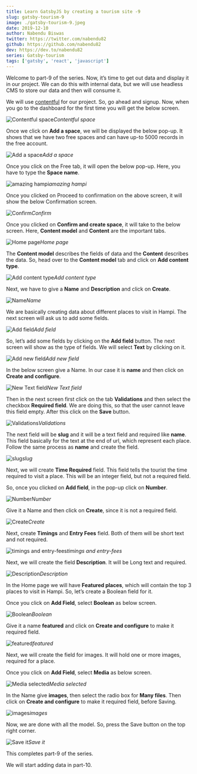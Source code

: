 ```yaml
---
title: Learn GatsbyJS by creating a tourism site -9
slug: gatsby-tourism-9
image: ./gatsby-tourism-9.jpeg
date: 2019-12-10
author: Nabendu Biswas
twitter: https://twitter.com/nabendu82
github: https://github.com/nabendu82
dev: https://dev.to/nabendu82
series: Gatsby-tourism
tags: ['gatsby', 'react', 'javascript']
---
```


Welcome to part-9 of the series. Now, it’s time to get out data and display it in our project. We can do this with internal data, but we will use headless CMS to store our data and then will consume it.

We will use [contentful](https://www.contentful.com/) for our project. So, go ahead and signup. Now, when you go to the dashboard for the first time you will get the below screen.

![Contentful space](https://ik.imagekit.io/thewebdev/GatsbyTourism/9/1_xlLobpLow.png)*Contentful space*

Once we click on **Add a space**, we will be displayed the below pop-up. It shows that we have two free spaces and can have up-to 5000 records in the free account.

![Add a space](https://ik.imagekit.io/thewebdev/GatsbyTourism/9/2_5cZQ7Fzptg.png)*Add a space*

Once you click on the Free tab, it will open the below pop-up. Here, you have to type the **Space name**.

![amazing hampi](https://ik.imagekit.io/thewebdev/GatsbyTourism/9/3_kaYsc3cDLm.png)*amazing hampi*

Once you clicked on Proceed to confirmation on the above screen, it will show the below Confirmation screen.

![Confirm](https://ik.imagekit.io/thewebdev/GatsbyTourism/9/4_YTAAfiEO7.png)*Confirm*

Once you clicked on **Confirm and create space**, it will take to the below screen. Here, **Content model** and **Content** are the important tabs.

![Home page](https://ik.imagekit.io/thewebdev/GatsbyTourism/9/5_2Wyy8F8m21.png)*Home page*

The **Content model** describes the fields of data and the **Content** describes the data. So, head over to the **Content model** tab and click on **Add content type**.

![Add content type](https://ik.imagekit.io/thewebdev/GatsbyTourism/9/6_CAlWr71JJ.png)*Add content type*

Next, we have to give a **Name** and **Description** and click on **Create**.

![Name](https://ik.imagekit.io/thewebdev/GatsbyTourism/9/7_yBB_fYoIpU.png)*Name*

We are basically creating data about different places to visit in Hampi. The next screen will ask us to add some fields.

![Add field](https://ik.imagekit.io/thewebdev/GatsbyTourism/9/8_XHCBMKD3fX.png)*Add field*

So, let’s add some fields by clicking on the **Add field** button. The next screen will show as the type of fields. We will select **Text** by clicking on it.

![Add new field](https://ik.imagekit.io/thewebdev/GatsbyTourism/9/9_HwEj6R2-IM.png)*Add new field*

In the below screen give a Name. In our case it is **name** and then click on **Create and configure**.

![New Text field](https://ik.imagekit.io/thewebdev/GatsbyTourism/9/10_XdPSyhc_CC.png)*New Text field*

Then in the next screen first click on the tab **Validations** and then select the checkbox **Required field**. We are doing this, so that the user cannot leave this field empty. After this click on the **Save** button.

![Validations](https://ik.imagekit.io/thewebdev/GatsbyTourism/9/11_3TCnFvSZq.png)*Validations*

The next field will be **slug** and it will be a text field and required like **name**. This field basically for the text at the end of url, which represent each place. Follow the same process as **name** and create the field.

![slug](https://ik.imagekit.io/thewebdev/GatsbyTourism/9/12_JpOZuyT9F.png)*slug*

Next, we will create **Time Required** field. This field tells the tourist the time required to visit a place. This will be an integer field, but not a required field.

So, once you clicked on **Add field**, in the pop-up click on **Number**.

![Number](https://ik.imagekit.io/thewebdev/GatsbyTourism/9/13_ChHz0jwWDy.png)*Number*

Give it a Name and then click on **Create**, since it is not a required field.

![Create](https://ik.imagekit.io/thewebdev/GatsbyTourism/9/14_cEEAsHerWa.png)*Create*

Next, create **Timings** and **Entry Fees** field. Both of them will be short text and not required.

![timings and entry-fees](https://ik.imagekit.io/thewebdev/GatsbyTourism/9/15_yWnJZU9ayW.png)*timings and entry-fees*

Next, we will create the field **Description**. It will be Long text and required.

![Description](https://ik.imagekit.io/thewebdev/GatsbyTourism/9/16_FHQB0DeDn.png)*Description*

In the Home page we will have **Featured places**, which will contain the top 3 places to visit in Hampi. So, let’s create a Boolean field for it.

Once you click on **Add Field**, select **Boolean** as below screen.

![Boolean](https://ik.imagekit.io/thewebdev/GatsbyTourism/9/17_qifag5LZf.png)*Boolean*

Give it a name **featured** and click on **Create and configure** to make it required field.

![featured](https://ik.imagekit.io/thewebdev/GatsbyTourism/9/18_v-GxIliKn.png)*featured*

Next, we will create the field for images. It will hold one or more images, required for a place.

Once you click on **Add Field**, select **Media** as below screen.

![Media selected](https://ik.imagekit.io/thewebdev/GatsbyTourism/9/19_kGZODKMXq_.png)*Media selected*

In the Name give **images**, then select the radio box for **Many files**. Then click on **Create and configure** to make it required field, before Saving.

![images](https://ik.imagekit.io/thewebdev/GatsbyTourism/9/20_1twZaIXkOK.png)*images*

Now, we are done with all the model. So, press the Save button on the top right corner.

![Save it](https://ik.imagekit.io/thewebdev/GatsbyTourism/9/21_KIVVz6JTx9.png)*Save it*

This completes part-9 of the series.

We will start adding data in part-10.
